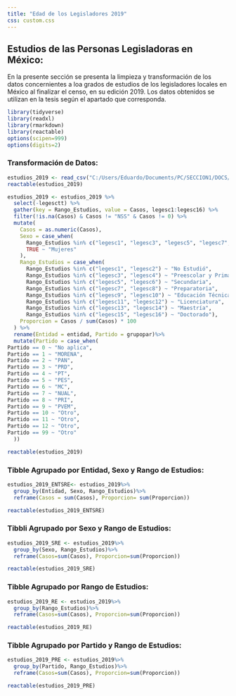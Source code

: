 ---
title: "Edad de los Legisladores 2019"
css: custom.css
---

## Estudios de las Personas Legisladoras en México:

En la presente sección se presenta la limpieza y transformación de los datos concernientes a loa grados de estudios de los legisladores locales en México al finalizar el censo, en su edición 2019. Los datos obtenidos se utilizan en la tesis según el apartado que corresponda.

```{r}
library(tidyverse)
library(readxl)
library(rmarkdown)
library(reactable)
options(scipen=999)
options(digits=2)
```

### Transformación de Datos:

```{r}
estudios_2019 <- read_csv("C:/Users/Eduardo/Documents/PC/SECCION1/DOCS/Tesis/Estudios/estudios_2018.csv")
reactable(estudios_2019)
```

```{r}
estudios_2019 <- estudios_2019 %>%
  select(-legesctt) %>%
  gather(key = Rango_Estudios, value = Casos, legesc1:legesc16) %>%
  filter(!is.na(Casos) & Casos != "NSS" & Casos != 0) %>%
  mutate(
    Casos = as.numeric(Casos),  
    Sexo = case_when(
      Rango_Estudios %in% c("legesc1", "legesc3", "legesc5", "legesc7", "legesc9", "legesc11", "legesc13", "legesc15") ~ "Hombres",
      TRUE ~ "Mujeres"
    ),
    Rango_Estudios = case_when(
      Rango_Estudios %in% c("legesc1", "legesc2") ~ "No Estudió",
      Rango_Estudios %in% c("legesc3", "legesc4") ~ "Preescolar y Primaria",
      Rango_Estudios %in% c("legesc5", "legesc6") ~ "Secundaria",
      Rango_Estudios %in% c("legesc7", "legesc8") ~ "Preparatoria",
      Rango_Estudios %in% c("legesc9", "legesc10") ~ "Educación Técnica",
      Rango_Estudios %in% c("legesc11", "legesc12") ~ "Licenciatura",
      Rango_Estudios %in% c("legesc13", "legesc14") ~ "Maestría",
      Rango_Estudios %in% c("legesc15", "legesc16") ~ "Doctorado"),
    Proporcion = Casos / sum(Casos) * 100
  ) %>%
  rename(Entidad = entidad, Partido = grupopar)%>%
  mutate(Partido = case_when(
Partido == 0 ~ "No aplica",
Partido == 1 ~ "MORENA",
Partido == 2 ~ "PAN",
Partido == 3 ~ "PRD",
Partido == 4 ~ "PT",
Partido == 5 ~ "PES",
Partido == 6 ~ "MC",
Partido == 7 ~ "NUAL",
Partido == 8 ~ "PRI",
Partido == 9 ~ "PVEM",
Partido == 10 ~ "Otro",
Partido == 11 ~ "Otro",
Partido == 12 ~ "Otro",
Partido == 99 ~ "Otro"
  ))

reactable(estudios_2019)
```

### Tibble Agrupado por Entidad, Sexo y Rango de Estudios:

```{r}
estudios_2019_ENTSRE<- estudios_2019%>%
  group_by(Entidad, Sexo, Rango_Estudios)%>%
  reframe(Casos = sum(Casos), Proporcion= sum(Proporcion))

reactable(estudios_2019_ENTSRE)
```

### Tibbli Agrupado por Sexo y Rango de Estudios:

```{r}
estudios_2019_SRE <- estudios_2019%>%
  group_by(Sexo, Rango_Estudios)%>%
  reframe(Casos=sum(Casos), Proporcion=sum(Proporcion))

reactable(estudios_2019_SRE)
```

### Tibble Agrupado por Rango de Estudios:

```{r}
estudios_2019_RE <- estudios_2019%>%
  group_by(Rango_Estudios)%>%
  reframe(Casos=sum(Casos), Proporcion=sum(Proporcion))

reactable(estudios_2019_RE)
```

### Tibble Agrupado por Partido y Rango de Estudios:

```{r}
estudios_2019_PRE <- estudios_2019%>%
  group_by(Partido, Rango_Estudios)%>%
  reframe(Casos=sum(Casos), Proporcion=sum(Proporcion))

reactable(estudios_2019_PRE)
```
